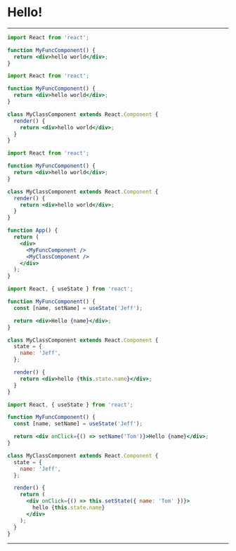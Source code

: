 

# Hello!

---

<CodeSurfer>

```jsx title="React has two types of components" subtitle="Functional components"
import React from 'react';

function MyFuncComponent() {
  return <div>hello world</div>;
}
```

```jsx title="React has two types of components" subtitle="Class components"
import React from 'react';

function MyFuncComponent() {
  return <div>hello world</div>;
}

class MyClassComponent extends React.Component {
  render() {
    return <div>hello world</div>;
  }
}
```

```jsx title="Both types of components are rendered the same way"
import React from 'react';

function MyFuncComponent() {
  return <div>hello world</div>;
}

class MyClassComponent extends React.Component {
  render() {
    return <div>hello world</div>;
  }
}

function App() {
  return (
    <div>
      <MyFuncComponent />
      <MyClassComponent />
    </div>
  );
}
```

```jsx title="Both types of components can use state" subtitle="State data is generally data that will change throughout the life of the component"
import React, { useState } from 'react';

function MyFuncComponent() {
  const [name, setName] = useState('Jeff');

  return <div>Hello {name}</div>;
}

class MyClassComponent extends React.Component {
  state = {
    name: 'Jeff',
  };

  render() {
    return <div>hello {this.state.name}</div>;
  }
}
```

```jsx title="State values can be changed in response to event in the component like clicks" subtitle="When state changes, React will automatically update the component, updating the relevant parts of the DOM"
import React, { useState } from 'react';

function MyFuncComponent() {
  const [name, setName] = useState('Jeff');

  return <div onClick={() => setName('Tom')}>Hello {name}</div>;
}

class MyClassComponent extends React.Component {
  state = {
    name: 'Jeff',
  };

  render() {
    return (
      <div onClick={() => this.setState({ name: 'Tom' })}>
        hello {this.state.name}
      </div>
    );
  }
}
```

</CodeSurfer>

---
